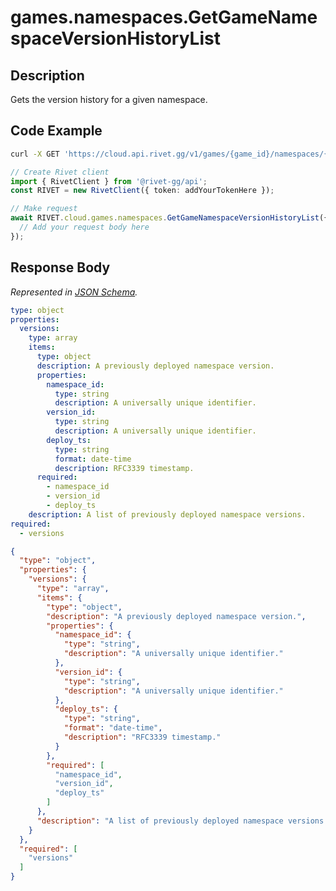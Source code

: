 
# games.namespaces.GetGameNamespaceVersionHistoryList

## Description

Gets the version history for a given namespace.


## Code Example

<CodeGroup title='Request' tag='GET' label='https://cloud.api.rivet.gg/v1/games/{game_id}/namespaces/{namespace_id}/version-history'>

```bash {{ title: 'cURL' }}
curl -X GET 'https://cloud.api.rivet.gg/v1/games/{game_id}/namespaces/{namespace_id}/version-history'
```

```ts
// Create Rivet client
import { RivetClient } from '@rivet-gg/api';
const RIVET = new RivetClient({ token: addYourTokenHere });

// Make request
await RIVET.cloud.games.namespaces.GetGameNamespaceVersionHistoryList({
  // Add your request body here
});
```

</CodeGroup>


## Response Body

_Represented in [JSON Schema](https://json-schema.org/)._

<CodeGroup title='Response'>

```yaml
type: object
properties:
  versions:
    type: array
    items:
      type: object
      description: A previously deployed namespace version.
      properties:
        namespace_id:
          type: string
          description: A universally unique identifier.
        version_id:
          type: string
          description: A universally unique identifier.
        deploy_ts:
          type: string
          format: date-time
          description: RFC3339 timestamp.
      required:
        - namespace_id
        - version_id
        - deploy_ts
    description: A list of previously deployed namespace versions.
required:
  - versions

```

```json
{
  "type": "object",
  "properties": {
    "versions": {
      "type": "array",
      "items": {
        "type": "object",
        "description": "A previously deployed namespace version.",
        "properties": {
          "namespace_id": {
            "type": "string",
            "description": "A universally unique identifier."
          },
          "version_id": {
            "type": "string",
            "description": "A universally unique identifier."
          },
          "deploy_ts": {
            "type": "string",
            "format": "date-time",
            "description": "RFC3339 timestamp."
          }
        },
        "required": [
          "namespace_id",
          "version_id",
          "deploy_ts"
        ]
      },
      "description": "A list of previously deployed namespace versions."
    }
  },
  "required": [
    "versions"
  ]
}
```

</CodeGroup>

